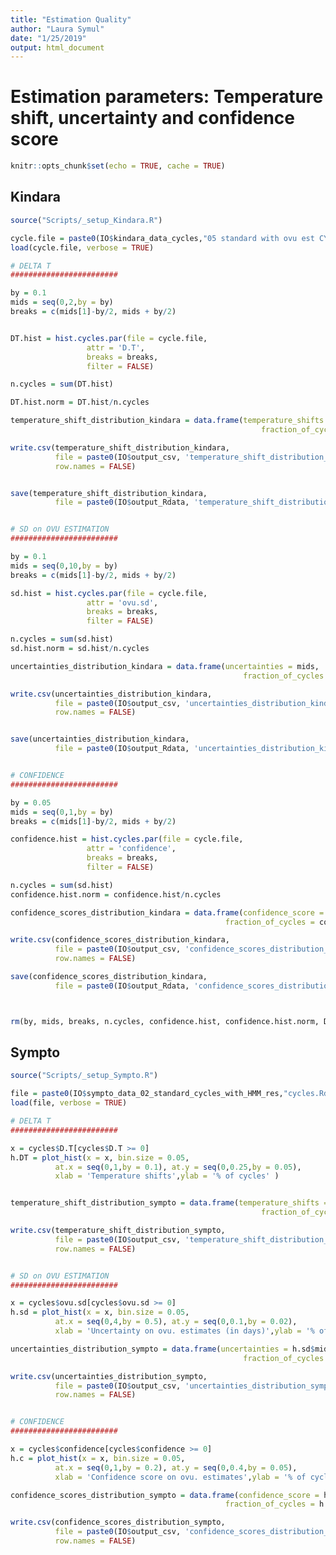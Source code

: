 ```yaml
---
title: "Estimation Quality"
author: "Laura Symul"
date: "1/25/2019"
output: html_document
---
```


# Estimation parameters: Temperature shift, uncertainty and confidence score

```r
knitr::opts_chunk$set(echo = TRUE, cache = TRUE)
```


## Kindara

```r
source("Scripts/_setup_Kindara.R")
```


```r
cycle.file = paste0(IO$kindara_data_cycles,"05 standard with ovu est CYCLES.Rdata") 
load(cycle.file, verbose = TRUE)
```









```r

# DELTA T
########################

by = 0.1
mids = seq(0,2,by = by)
breaks = c(mids[1]-by/2, mids + by/2)


DT.hist = hist.cycles.par(file = cycle.file, 
                 attr = 'D.T', 
                 breaks = breaks,
                 filter = FALSE)

n.cycles = sum(DT.hist)

DT.hist.norm = DT.hist/n.cycles

temperature_shift_distribution_kindara = data.frame(temperature_shifts = mids, 
                                                        fraction_of_cycles = DT.hist.norm)

write.csv(temperature_shift_distribution_kindara, 
          file = paste0(IO$output_csv, 'temperature_shift_distribution_kindara.csv'),
          row.names = FALSE)


save(temperature_shift_distribution_kindara, 
          file = paste0(IO$output_Rdata, 'temperature_shift_distribution_kindara.Rdata'))


# SD on OVU ESTIMATION
########################

by = 0.1
mids = seq(0,10,by = by)
breaks = c(mids[1]-by/2, mids + by/2)

sd.hist = hist.cycles.par(file = cycle.file, 
                 attr = 'ovu.sd', 
                 breaks = breaks,
                 filter = FALSE)

n.cycles = sum(sd.hist)
sd.hist.norm = sd.hist/n.cycles

uncertainties_distribution_kindara = data.frame(uncertainties = mids, 
                                                    fraction_of_cycles = sd.hist.norm)

write.csv(uncertainties_distribution_kindara, 
          file = paste0(IO$output_csv, 'uncertainties_distribution_kindara.csv'),
          row.names = FALSE)


save(uncertainties_distribution_kindara, 
          file = paste0(IO$output_Rdata, 'uncertainties_distribution_kindara.Rdata'))


# CONFIDENCE
########################

by = 0.05
mids = seq(0,1,by = by)
breaks = c(mids[1]-by/2, mids + by/2)

confidence.hist = hist.cycles.par(file = cycle.file, 
                 attr = 'confidence', 
                 breaks = breaks,
                 filter = FALSE)

n.cycles = sum(sd.hist)
confidence.hist.norm = confidence.hist/n.cycles

confidence_scores_distribution_kindara = data.frame(confidence_score = mids, 
                                                fraction_of_cycles = confidence.hist.norm)

write.csv(confidence_scores_distribution_kindara, 
          file = paste0(IO$output_csv, 'confidence_scores_distribution_kindara.csv'),
          row.names = FALSE)

save(confidence_scores_distribution_kindara, 
          file = paste0(IO$output_Rdata, 'confidence_scores_distribution_kindara.Rdata'))



rm(by, mids, breaks, n.cycles, confidence.hist, confidence.hist.norm, DT.hist, DT.hist.norm, uncertainties_distribution_kindara, confidence_scores_distribution_kindara, sd.hist, sd.hist.norm, CYCLES, cycle.file)


```

## Sympto

```r
source("Scripts/_setup_Sympto.R")
```


```r
file = paste0(IO$sympto_data_02_standard_cycles_with_HMM_res,"cycles.Rdata") 
load(file, verbose = TRUE)
```


```r

# DELTA T
########################

x = cycles$D.T[cycles$D.T >= 0]
h.DT = plot_hist(x = x, bin.size = 0.05, 
          at.x = seq(0,1,by = 0.1), at.y = seq(0,0.25,by = 0.05),
          xlab = 'Temperature shifts',ylab = '% of cycles' )


temperature_shift_distribution_sympto = data.frame(temperature_shifts = h.DT$mids, 
                                                        fraction_of_cycles = h.DT$density)

write.csv(temperature_shift_distribution_sympto, 
          file = paste0(IO$output_csv, 'temperature_shift_distribution_sympto.csv'),
          row.names = FALSE)


# SD on OVU ESTIMATION
########################

x = cycles$ovu.sd[cycles$ovu.sd >= 0]
h.sd = plot_hist(x = x, bin.size = 0.05, 
          at.x = seq(0,4,by = 0.5), at.y = seq(0,0.1,by = 0.02),
          xlab = 'Uncertainty on ovu. estimates (in days)',ylab = '% of cycles' )

uncertainties_distribution_sympto = data.frame(uncertainties = h.sd$mids, 
                                                    fraction_of_cycles = h.sd$density)

write.csv(uncertainties_distribution_sympto, 
          file = paste0(IO$output_csv, 'uncertainties_distribution_sympto.csv'),
          row.names = FALSE)


# CONFIDENCE
########################

x = cycles$confidence[cycles$confidence >= 0]
h.c = plot_hist(x = x, bin.size = 0.05, 
          at.x = seq(0,1,by = 0.2), at.y = seq(0,0.4,by = 0.05),
          xlab = 'Confidence score on ovu. estimates',ylab = '% of cycles' )

confidence_scores_distribution_sympto = data.frame(confidence_score = h.c$mids, 
                                                fraction_of_cycles = h.c$density)

write.csv(confidence_scores_distribution_sympto, 
          file = paste0(IO$output_csv, 'confidence_scores_distribution_sympto.csv'),
          row.names = FALSE)



```


